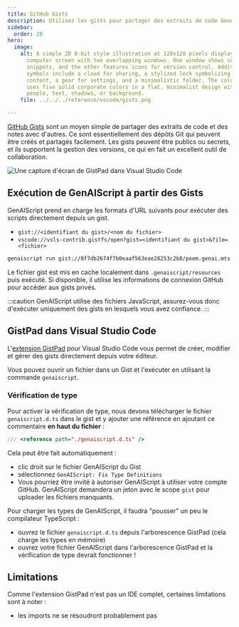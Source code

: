 ```yaml
---
title: GitHub Gists
description: Utilisez les gists pour partager des extraits de code GenAIScript.
sidebar:
  order: 20
hero:
  image:
    alt: A simple 2D 8-bit style illustration at 128x128 pixels displays a geometric
      computer screen with two overlapping windows. One window shows code
      snippets, and the other features icons for version control. Additional
      symbols include a cloud for sharing, a stylized lock symbolizing secret
      content, a gear for settings, and a minimalistic folder. The color palette
      uses five solid corporate colors in a flat, minimalist design with no
      people, text, shadows, or background.
    file: ../../../reference/vscode/gists.png

---
```


[GitHub Gists](https://gist.github.com/) sont un moyen simple de partager des extraits de code et des notes avec d'autres.
Ce sont essentiellement des dépôts Git qui peuvent être créés et partagés facilement.
Les gists peuvent être publics ou secrets, et ils supportent la gestion des versions, ce qui en fait un excellent outil de collaboration.

![Une capture d'écran de GistPad dans Visual Studio Code](../../../reference/vscode/gistpad.png)

## Exécution de GenAIScript à partir des Gists

GenAIScript prend en charge les formats d'URL suivants pour exécuter des scripts directement depuis un gist.

* `gist://<identifiant du gist>/<nom du fichier>`
* `vscode://vsls-contrib.gistfs/open?gist=<identifiant du gist>&file=<fichier>`

```sh
genaiscript run gist://8f7db2674f7b0eaaf563eae28253c2b0/poem.genai.mts
```

Le fichier gist est mis en cache localement dans `.genaiscript/resources` puis exécuté. Si disponible,
il utilise les informations de connexion GitHub pour accéder aux gists privés.

:::caution
GenAIScript utilise des fichiers JavaScript, assurez-vous donc d'exécuter uniquement des gists en lesquels vous avez confiance.
:::

## GistPad dans Visual Studio Code

L'[extension GistPad](https://marketplace.visualstudio.com/items?itemName=vsls-contrib.gistfs)
pour Visual Studio Code vous permet de créer, modifier et gérer des gists directement depuis votre éditeur.

Vous pouvez ouvrir un fichier dans un Gist et l'exécuter en utilisant la commande `genaiscript`.

### Vérification de type

Pour activer la vérification de type, nous devons télécharger le fichier `genaiscript.d.ts` dans le gist et y ajouter une référence
en ajoutant ce commentaire **en haut du fichier** :

```js
/// <reference path="./genaiscript.d.ts" />
```

Cela peut être fait automatiquement :

* clic droit sur le fichier GenAIScript du Gist
* sélectionnez `GenAIScript: Fix Type Definitions`
* Vous pourriez être invité à autoriser GenAIScript à utiliser votre compte GitHub. GenAIScript demandera un jeton avec le scope `gist` pour uploader les fichiers manquants.

Pour charger les types de GenAIScript, il faudra "pousser" un peu le compilateur TypeScript :

* ouvrez le fichier `genaiscript.d.ts` depuis l'arborescence GistPad (cela charge les types en mémoire)
* ouvrez votre fichier GenAIScript dans l'arborescence GistPad et la vérification de type devrait fonctionner !

## Limitations

Comme l'extension GistPad n'est pas un IDE complet, certaines limitations sont à noter :

* les imports ne se résoudront probablement pas
